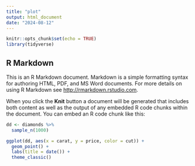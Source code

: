 ```yaml
---
title: "plot"
output: html_document
date: "2024-08-12"
---
```


```r
knitr::opts_chunk$set(echo = TRUE)
library(tidyverse)
```

## R Markdown

This is an R Markdown document. Markdown is a simple formatting syntax for authoring HTML, PDF, and MS Word documents. For more details on using R Markdown see <http://rmarkdown.rstudio.com>.

When you click the **Knit** button a document will be generated that includes both content as well as the output of any embedded R code chunks within the document. You can embed an R code chunk like this:

```r
dd <- diamonds %>%
  sample_n(1000)

ggplot(dd, aes(x = carat, y = price, color = cut)) +
  geom_point() +
  labs(title = date()) +
  theme_classic()
```

